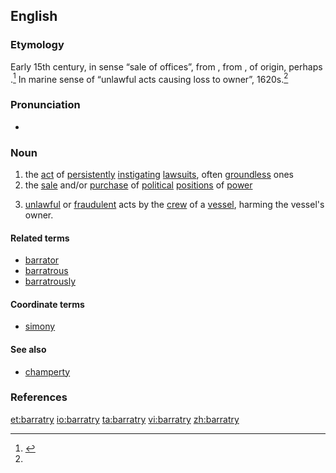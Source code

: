 ==English==
{{wikipedia}}
===Etymology===
Early 15th century, in sense “sale of offices”, from {{etyl|fro|en}} {{term|baraterie||deceit, trickery|lang=fro}}, from {{term|barat||fraud, deceit, trickery|lang=fro}}, of {{unk.}} origin, perhaps {{etyl|cel|en}}.<ref name="oetyld">{{R:Online Etymology Dictionary}}</ref> In marine sense of “unlawful acts causing loss to owner”, 1620s.<ref name="oetyld" />

===Pronunciation===
* {{IPA|/ˈbæɻətɻi/}}

===Noun===
{{en-noun|barratr|ies}}

# the [[act]] of [[persistently]] [[instigate|instigating]] [[lawsuit]]s, often [[groundless]] ones <br>
# the [[sale]] and/or [[purchase]] of [[political]] [[position]]s of [[power]]
# {{context|admiralty|_|legal}} [[unlawful]] or [[fraudulent]] acts by the [[crew]] of a [[vessel]], harming the vessel's owner.

====Related terms====
* [[barrator]]
* [[barratrous]]
* [[barratrously]]

====Coordinate terms====
* {{sense|sale or purchase of positions of power}} [[simony]]

====See also====
* [[champerty]]

===References===
<references/>

[[et:barratry]]
[[io:barratry]]
[[ta:barratry]]
[[vi:barratry]]
[[zh:barratry]]